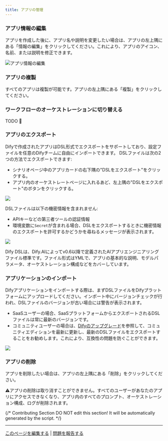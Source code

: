 ```yaml
---
title: アプリの管理
---
```



### アプリ情報の編集

アプリを作成した後に、アプリ名や説明を変更したい場合は、アプリの左上隅にある「情報の編集」をクリックしてください。これにより、アプリのアイコン、名前、または説明を修正できます。

![アプリ情報の編集](https://assets-docs.dify.ai/dify-enterprise-mintlify/jp/guides/management/63a449e9a8ae337b9c067165d1674a45.png)

### アプリの複製

すべてのアプリは複製が可能です。アプリの左上隅にある「複製」をクリックしてください。

### ワークフローのオーケストレーションに切り替える

TODO 🚧

### アプリのエクスポート

Difyで作成されたアプリはDSL形式でエクスポートをサポートしており、設定ファイルを任意のDifyチームに自由にインポートできます。 DSLファイルは次の2つの方法でエクスポートできます:

* シナリオページ中のアプリカードの右下隅の"DSLをエクスポート"をクリックする。
* アプリ内のオーケストレートページに入れるあど、左上隅の"DSLをエクスポート"のボタンをクリックする。

![](https://assets-docs.dify.ai/dify-enterprise-mintlify/jp/guides/management/544c18d770e230db93d6756bba98d8a7.png)

DSLファイルは以下の機密情報を含まれません:

* APIキーなどの第三者ツールの認証情報
* 環境変数に`Secret`が含まれる場合、DSLをエクスポートするときに機密情報のエクスポートを許可するかどうかを尋ねるメッセージが表示されます。

![](https://assets-docs.dify.ai/dify-enterprise-mintlify/jp/guides/management/25ce002ef7f0392fc6b3b6975ae137ec.png)

<Info>
Dify DSLは、Dify.AIによってv0.6以降で定義されたAIアプリエンジニアリングファイル標準です。ファイル形式はYMLで、アプリの基本的な説明、モデルパラメータ、オーケストレーション構成などをカバーしています。
</Info>

### アプリケーションのインポート

Difyアプリケーションをインポートする際は、まずDSLファイルをDifyプラットフォームにアップロードしてください。インポート中にバージョンチェックが行われ、DSLファイルのバージョンが古い場合には警告が表示されます。

- SaaSユーザーの場合、SaaSプラットフォームからエクスポートされるDSLファイルは常に最新のバージョンです。
- コミュニティユーザーの場合は、[Difyのアップグレード](/ja-jp/getting-started/install-self-hosted/docker-compose)を参照して、コミュニティエディションを最新に更新し、最新のDSLファイルをエクスポートすることをお勧めします。これにより、互換性の問題を防ぐことができます。

![](https://assets-docs.dify.ai/2024/11/487d2c1cc8b86666feb35ea8a346c053.png)

### アプリの削除

アプリを削除したい場合は、アプリの左上隅にある「削除」をクリックしてください。

<Info>
⚠️アプリの削除は取り消すことができません。すべてのユーザーがあなたのアプリにアクセスできなくなり、アプリ内のすべてのプロンプト、オーケストレーション構成、ログが削除されます。
</Info>

{/*
Contributing Section
DO NOT edit this section!
It will be automatically generated by the script.
*/}

---

[このページを編集する](https://github.com/langgenius/dify-docs/edit/main/ja-jp/guides/management/app-management.mdx) | [問題を報告する](https://github.com/langgenius/dify-docs/issues/new?title=ドキュメントの問題%3A%20anagem&body=%23%23%20問題の説明%0A%3C%21--%20発見した問題について簡単に説明してください%20--%3E%0A%0A%23%23%20ページリンク%0Ahttps%3A%2F%2Fgithub.com%2Flanggenius%2Fdify-docs%2Fblob%2Fmain%2Fja-jp/guides/management%2Fapp-management.mdx%0A%0A%23%23%20提案される変更%0A%3C%21--%20特定の変更案がある場合は、ここで説明してください%20--%3E%0A%0A%3C%21--%20ドキュメントの品質向上にご協力いただきありがとうございます！%20--%3E)

